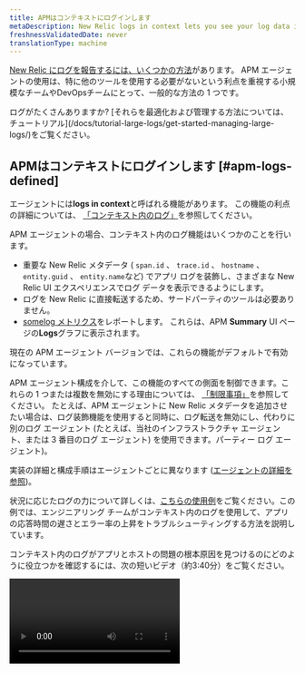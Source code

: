 ```yaml
---
title: APMはコンテキストにログインします
metaDescription: New Relic logs in context lets you see your log data in the context of your New Relic app and host observability UI experiences.
freshnessValidatedDate: never
translationType: machine
---
```


[New Relic にログを報告するには、いくつかの方法](/docs/logs/get-started/get-started-log-management)があります。 APM エージェントの使用は、特に他の<InlinePopover type="logs" />ツールを使用する必要がないという利点を重視する小規模なチームやDevOpsチームにとって、一般的な方法の 1 つです。

<Callout variant="tip">
  ログがたくさんありますか? [それらを最適化および管理する方法については、チュートリアル](/docs/tutorial-large-logs/get-started-managing-large-logs/)をご覧ください。
</Callout>

## APMはコンテキストにログインします [#apm-logs-defined]

<InlinePopover type="apm" />エージェントには<DNT>**logs in context**</DNT>と呼ばれる機能があります。 この機能の利点の詳細については、 [「コンテキスト内のログ」](/docs/logs/logs-context/logs-in-context)を参照してください。

APM エージェントの場合、コンテキスト内のログ機能はいくつかのことを行います。

* 重要な New Relic メタデータ ( `span.id` 、 `trace.id` 、 `hostname` 、 `entity.guid` 、 `entity.name`など) でアプリ ログを装飾し、さまざまな New Relic UI エクスペリエンスでログ データを表示できるようにします。
* ログを New Relic に直接転送するため、サードパーティのツールは必要ありません。
* [somelog メトリクス](#log-metrics)をレポートします。 これらは、APM <DNT>**Summary**</DNT> UI ページの<DNT>**Logs**</DNT>グラフに表示されます。

現在の APM エージェント バージョンでは、これらの機能がデフォルトで有効になっています。

APM エージェント構成を介して、この機能のすべての側面を制御できます。これらの 1 つまたは複数を無効にする理由については、 [「制限事項」](#limitations)を参照してください。 たとえば、APM エージェントに New Relic メタデータを追加させたい場合は、ログ装飾機能を使用すると同時に、ログ転送を無効にし、代わりに別のログ エージェント (たとえば、当社のインフラストラクチャ エージェント、または 3 番目のログ エージェント) を使用できます。パーティー ログ エージェント)。

実装の詳細と構成手順はエージェントごとに異なります ([エージェントの詳細を参照](#agents))。

状況に応じたログの力について詳しくは、[こちらの使用例](#response-time-example)をご覧ください。この例では、エンジニアリング チームがコンテキスト内のログを使用して、アプリの応答時間の遅さとエラー率の上昇をトラブルシューティングする方法を説明しています。

コンテキスト内のログがアプリとホストの問題の根本原因を見つけるのにどのように役立つかを確認するには、次の短いビデオ（約3:40分）をご覧ください。

<Video id="Vgae-GrlZWg" type="youtube" />

## 始めましょう [#get-started]

コンテキストで<InlinePopover type="apm" />ログを設定するには:

1. New Relicアカウントをまだお持ちでない場合は、[New Relicアカウントを新たに作成します](https://newrelic.com/signup)。永久無料です。
2. APM エージェントをインストールし、APM[エージェントのバージョンが最新](#agents)であることを確認します。
3. APM エージェントの最新バージョンでは、ログ イン コンテキスト (メタデータの追加と転送) がデフォルトで有効になっています。ログを正しく機能させるために、エージェント構成ファイルを更新する必要がある場合があります。詳細については[、エージェントのログを有効にする を](#agents)参照してください。

それでおしまい！APM UI に移動し、関連するログ データを探して、コンテキスト内の APM ログを使用してアプリケーションのトラブルシューティングを開始します。

<img title="APM logs in context UI options" alt="Screenshot of APM Summary page with logs in context options" src="/images/apm_screenshot-full_logs-overview.webp" />

<figcaption>
  New Relic の APM <DNT>**Summary**</DNT>ページから、ログ、トレース、エラーをすべてドリルダウンします。
</figcaption>

## APMエージェントのAPI [#agent-apis]

ロギング フレームワークが既存のログ イン コンテキスト ソリューションで利用できない場合は、 [API 呼び出しを使用してロギング ライブラリを構成し、ログ](/docs/logs/logs-context/annotate-logs-logs-context-using-apm-agent-apis)に注釈を付けることができます。

## APMエージェントログの構成 [#agents]

最新の<InlinePopover type="apm" />エージェントでは、ログ イン コンテキスト (ログ デコレーションとログ転送) がデフォルトで有効になっています。 コンテキスト内のログとログ転送をサポートする APM エージェントに関する情報は次のとおりです。

* エージェント[v3.17.0以降](/docs/release-notes/agent-release-notes/go-release-notes)の[コンテキストプロシージャにログを記録する](/docs/logs/logs-context/configure-logs-context-go)
* エージェント[v7.6.0以降](/docs/release-notes/agent-release-notes/java-release-notes)の[コンテキストプロシージャにJavaがログインします](/docs/logs/logs-context/java-configure-logs-context-all)
* [.NETは](/docs/logs/logs-context/net-configure-logs-context-all)、エージェント[v9.8.0以降](/docs/release-notes/agent-release-notes/net-release-notes)のコンテキストプロシージャにログインします
* [Node.jsは](/docs/logs/logs-context/configure-logs-context-nodejs)、エージェント[v8.11.0以降](/docs/release-notes/agent-release-notes/nodejs-release-notes)のコンテキストプロシージャにログインします
* エージェント[v10.1.0 以降](/docs/release-notes/agent-release-notes/php-release-notes)の[コンテキスト プロシージャでの PHP ログ](/docs/logs/logs-context/configure-logs-context-php)
* [Pythonは](/docs/logs/logs-context/configure-logs-context-python)、エージェント[v7.12.0.176](/docs/release-notes/agent-release-notes/python-release-notes)のコンテキストプロシージャにログインします
* [Rubyは](/docs/logs/logs-context/configure-logs-context-ruby)、エージェント[v8.6.0以降](/docs/release-notes/agent-release-notes/ruby-release-notes)のコンテキストプロシージャにログインします

APM ログ転送を使用できない、または使用したくない場合は、[別のソリューションを使用してログを転送できます](/docs/logs/get-started/get-started-log-management#integrate-logs)。

## 制限 [#limitations]

APM ログ イン コンテキスト機能は、デフォルトで有効になっています。これは、セキュリティ、コンプライアンス、課金、またはシステム パフォーマンスに悪影響を及ぼす可能性があります。

その他の既知の制限事項を次に示します。

* Node.js エージェントを除き、 <InlinePopover type="apm" />ログ転送では完全なログは送信されません。 [ログ転送の詳細については、こちらをご覧ください。](#forwarding-details)
* 起動ログは、エージェントがロードされるまで利用できません。
* Kubernetes を使用している場合は、Kubernetes API からではなく、インストルメンテーションを介してログを装飾することに注意してください。これは、ファイルシステムへの書き込みログとは別のものです。ログがホストに触れたり、API を呼び出すことができる場所に存在したりすることはありません。
* アプリケーションから例外がスローされた場合、現在、Java または .NET エージェントのコンテキストで関連するログにスタック トレースは表示されません。回避策として、ドロップ フィルタ ルールを変更できます。
* Fluentd は、ログを生成したエンティティから`processID`を追加できますが、APM ログはそれを確認できません。また、Kubernetes では API を呼び出してメタデータを追加しますが、このデータはアプリケーション内から見ることはできません。エンティティ メタデータが必要な場合は、コンテキストで自動ログを使用することをお勧めしますが、アプリケーションからログを送信しないでください。代わりに、引き続き Fluentd、Fluent Bit、または別のソリューションを使用してログ ファイルを転送してください。

デフォルト設定を調整する必要がある場合は、「[自動ログを無効にする](/docs/logs/logs-context/disable-automatic-logging)」を参照してください。

## データのプライバシーを確保する [#data-privacy]

<Callout variant="caution">
  New Relicに送信するログデータはユーザーが管理するため、組織のセキュリティガイドラインに従って、個人識別情報（PII）、保護された健康情報（PHI）、またはその他の機密データの送信をマスク、難読化、または防止してください。
</Callout>

ログ取り込みパイプラインは、クレジットカード、社会保障番号、国民IDなどを自動的にマスクします。詳細については、ログ管理[に関するセキュリティドキュメント](/docs/logs/get-started/new-relics-log-management-security-privacy)を参照してください。

難読化機能を使用して、ログ内の機密データをマスクまたはハッシュするカスタムルールを作成することもできます。これは、機密データへのアクセスを制限することが非現実的または不可能な場合、または一部のデータをNewRelicによって保存してはならない場合に重要です。詳細については、[難読化のドキュメント](/docs/logs/ui-data/obfuscation-ui/)をお読みください。

## ログ転送の詳細 [#forwarding-details]

すべての<InlinePopover type="apm" />エージェント (Node.js を除く) では、ログ転送オプションによってログ全体が転送されるわけではありません。 ログ転送で送信される内容の詳細については、以下の折りたたみ機能を参照してください。

<CollapserGroup>
  <Collapser id="log-forwarding-details" title="ログ転送の詳細">
    たとえば、ログに次のような属性があるとします。

    ```json
    {
        "v": "x",
        "level": "x",
        "name": "x",
        "hostname": "x",
        "pid": 01,
        "timestamp": "x",
        "message": "x",
        "bunches": "of custom stuff"
    }
    ```

    APM エージェント (Node.js を除く) がログをメタデータで装飾して転送する場合、New Relic には次のようないくつかの属性しかない場合があります。

    ```json
    {
        "timestamp": "x",
        "message": "x",
        "span.id": "x",
        "trace.id": "x",
        "hostname": "x",
        "entity.guid": "x",
        "entity.name": "x",
    }
    ```
  </Collapser>
</CollapserGroup>

より多くのログが必要な場合は、次のオプションがあります。

* 特定のログ データを含めるように APM エージェントを構成します。
* [ログの装飾](#apm-logs-defined)はそのままにして、APM エージェントのログ転送を無効にし、代わりに独自のログ転送ソリューションを使用してください。

これらのオプションの詳細については、エージェント固有のログイン コンテキスト ドキュメントを参照してください。

## ログメトリクス [#log-metrics]

<InlinePopover type="apm" />エージェントを設定すると、 APM <DNT>**Summary**</DNT> ページにログ メトリックのグラフが自動的に表示されます。

<img style={{ align: 'left',maxWidth: '70%' }} title="Screenshot showing the logging metrics chart" alt="Screenshot showing the logging metrics chart" src="/images/logs_screenshot-crop_logging-metrics.webp" />

このグラフはログの数を示しています。 ログ転送を無効にしていない場合は、グラフのリンクをクリックすると、ログ自体が表示されます。 ログ転送を無効にした場合でも、このグラフには、ログ転送が有効になっている場合に検査できる可能性のあるログが表示されます。

次のクエリに示すように、ロギング指標は`apm.service.logging.lines`属性を介して報告されます。

```sql
SELECT count(apm.service.logging.lines) FROM Metric WHERE (entity.guid = 'AN_ENTITY_GUID') LIMIT MAX SINCE 60 seconds AGO TIMESERIES
```

メトリクス チャートのログを表示したくない場合は、オフにすることができますが、アカウント レベルではオフにすることができません。 メトリクスのロギングを無効にするには、エージェントの専用のAPM設定ドキュメントを参照してください (たとえば、 [PHP のこの `logging_metrics` 構成オプション](/docs/apm/agents/php-agent/configuration/php-agent-configuration/#cfg-application_logging_metrics-enabled))。

<Callout variant="important">
  メトリクスのログ記録を無効にしても、 APMログ転送機能はオフになりません。 APM ログの転送を停止するには、 [「コンテキストでの APM ログの管理または無効化」](/docs/logs/logs-context/disable-automatic-logging/)を参照してください。
</Callout>

## ログの重複を防ぐ [#duplicate-logs]

コンテキスト機能でログを使用すると、データの取り込みが増加します。アカウントの料金モデルによっては、これが取り込み制限と請求に影響を与える可能性があります。

<Callout variant="caution">
  APMエージェントを使用してアプリケーションから直接ログを送信する場合は、それらのアプリケーションから現在ログを収集しているログ転送ソリューションを無効にするか、変更する必要があります。そうしないと、重複したログが送信され、二重請求が発生します。
</Callout>

重複したログの送信を回避する方法の詳細については、[アップグレード ガイドを](/docs/logs/logs-context/upgrade-to-automatic-logs-context/)参照してください。

詳細については、手順に従って[特定のログフォワーダー](/docs/logs/forward-logs/enable-log-management-new-relic#log-forwarding)を無効にしてください。

## 摂取制限を管理する [#ingest]

<DNT>**Example:**</DNT> エンジニアリング チームはアプリの問題をトラブルシューティングしているため、より詳細なログを提供するために、APM エージェントによって収集されるログの量を一時的に増やします。 ただし、より高い制限を数日間実行したままにすると、不要なデータが送信され、請求額が増加する可能性があります。

予期しない事態を回避するために、 [NRQLクエリ](/docs/accounts/accounts-billing/new-relic-one-pricing-billing/usage-queries-alerts/#data-queries)を使用して[アラート条件](/docs/accounts/accounts-billing/new-relic-one-pricing-billing/usage-queries-alerts/#alerts)を作成し、取り込み制限を追跡することをお勧めします。例えば：

<CollapserGroup>
  <Collapser id="limits-ui" title="UIでデータ制限と使用状況を表示する">
    [UI でデータ制限を確認する](/docs/data-apis/manage-data/view-system-limits)には:[ユーザー メニュー](/docs/accounts/accounts-billing/general-account-settings/intro-account-settings)から<DNT>**Manage your data &gt; Limits**</DNT>をクリックします。 または、使用状況を表示するには、 <DNT>**View your usage**</DNT>をクリックします。

    <img title="View data and usage from UI" alt="Screenshot of View data and usage page in UI" src="/images/apm_screenshot-full_view-limits-usage.webp" />
  </Collapser>

  <Collapser id="query-estimate" title="NRQLクエリ：推定コストの例">
    [コスト関連のクエリ](/docs/accounts/accounts-billing/new-relic-one-pricing-billing/usage-queries-alerts#estimated-cost)を参照してください。
  </Collapser>

  <Collapser id="nrql-alert" title="NRQLアラート：使用しきい値の例">
    使用量がギガバイトのデータの固定月間しきい値を超えたときにアラートを作成するには、次の[NRQLクエリ](/docs/alerts-applied-intelligence/new-relic-alerts/alert-conditions/create-nrql-alert-conditions/)をアラート条件に追加します。

    ```sql
    FROM NrMTDConsumption SELECT latest(GigabytesIngested) WHERE productLine = 'DataPlatform'
    ```
  </Collapser>
</CollapserGroup>

## 例：コンテキストでのログの力 [#response-time-example]

ここでは、問題の根本原因を特定するためにコンテキスト内で<InlinePopover type="apm" />ログを使用する詳細な使用例を示します。

<DNT>**Example scenario:**</DNT> オンコールのエンジニアは、アプリの応答時間の低下とエラー率の上昇に関するNew Relic一括通知を受け取ります。 問題のあるホストを負荷分散から外すか、最新のリリースをロールバックするかを決定できるように、エラーとレイテンシの増加の背後にある根本原因を発見する必要があります。

トラブルシューティングを開始するには、NewRelicUIに移動します。

<CollapserGroup>
  <Collapser id="when" title="エラーはいつどこで始まりましたか？">
    エンジニアがアプリの<DNT>**APM Summary**</DNT>ページを見ると、応答時間の向上につながるさらに多くのエラー ログが表示されます。 彼らは、ログから問題の根本原因を明らかにできるかどうかを確認したいと考えています。

    <img title="APM Summary errors in UI" alt="Screenshot of APM Summary errors in UI" src="/images/apm_screenshot-crop_apmsummary-view-logs-.webp" />

    <DNT>
      **How can they quickly decide what's related to the problem?**
    </DNT>

    彼らはログ収集を設定していません。ただし、アプリのJavaエージェントは最近更新され、コンテキストにAPMログが含まれるようになったため、アプリはログとリンクメタデータを自動的に受信するようになりました。 UIに表示されるメトリックは、ログの重大度によるカウントをファセットします。 （これは、Javaエージェントの組み込みのログ装飾機能によって設定されます。）

    <DNT>
      **What entities are related?**
    </DNT>

    同じ UI ページで、 <DNT>**Logs**</DNT>グラフをクリックすると、 <DNT>**Log summary**</DNT>ビューを確認できます。 このビューには、インストゥルメントされたログが収集されたとき、およびそれらのログの重大度レベルが`Error`以上であったときが表示されます。 また、ログ パターンのリストと、各パターンに一致するすべてのログの割合も表示されます。
  </Collapser>

  <Collapser id="patterns" title="ログにはどのようなパターンが現れますか？">
    <DNT>**Log patterns**</DNT> UIで、まれなエラーメッセージが頻繁に発生するようになり、リストに表示されるようになりました。 これにより、エンジニアは煩わしいステータス更新すべてではなく、問題のあるログに集中することができます。

    <img title="Logs patterns UI" alt="Screenshot of Log patterns UI" src="/images/apm_screenshot-crop_logs-context-patterns-two.webp" />

    <DNT>
      **What patterns should they focus on?**
    </DNT>

    エンジニアは興味深いログパターンに気づき、このパターンに一致するログのみを表示したいと考えています。彼らはそれをクリックして、表示されているログにフィルターとしてパターンの値を追加します。これにより、焦点が狭くなります。
  </Collapser>

  <Collapser id="log-details" title="ログの詳細で何が明らかになりますか？">
    エンジニアはログ レコードに含まれるすべての値を確認したいため、 <DNT>**Log details**</DNT>ビューをクリックします。 これにより、ログ自体が意味のあるものであるかどうかを検証できます。 また、アプリが実行されているKubernetes環境にさらにドリルダウンしたり、ディストリビューティッド（分散）トレーシングやログ レコードに関連するエラーに直接アクセスしたりすることもできます。<InlinePopover type="apm" />

    <img title="Log details in APM UI" alt="Screenshot of Log details in APM UI" src="/images/apm_screenshot-crop_logs-patterns.webp" />

    エンジニアは、完全なスタックト レースを確認できるAPMエラーを調べることにしました。 <DNT>**Errors inbox**</DNT> UI からログを確認することもできます。

    <img title="Logs from Errors inbox UI" alt="Screenshot of logs from Errors inbox UI" src="/images/apm_screenshot-crop_logs-cropped-ui.webp" />
  </Collapser>

  <Collapser id="log-sampling" title="トラブルシューティングに役立つ追加のテストデータは何ですか？">
    トラブルシューティングチームは原因を特定するためにテストを実行していますが、テストトランザクションのすべてのログが収集されているわけではありません。 Javaエージェントの構成ファイルのデフォルトのログコレクション（ `application_logging:forwarding:max_samples_stored:`では1分あたり約10,000ログ）は、サービスに問題があることを検証するのに役立ちました。しかし今、彼らはより詳細なトラブルシューティングのためにサンプリングをより高い数に上げる必要があります。
  </Collapser>

  <Collapser id="next-steps" title="問題が解決しました。それで？">
    トラブルシューティングチームは、問題が最近導入された変更に起因すると判断したため、そのコードをロールバックします。リソースを節約し、費用を取り込むために、構成ファイルで`application_logging:forwarding:max_samples_stored:`のログ収集を拒否しますが、問題が再発する場合に備えてログサンプリングを実行し続けます。

    また、トラブルシューティング チームは、このアプリにフィルタされた<DNT>**Log patterns**</DNT>ページを指すようにランブックを更新し、 [そのランブックをアラート条件に追加します](/docs/alerts-applied-intelligence/new-relic-alerts/advanced-alerts/understand-technical-concepts/provide-runbook-instructions-alert-activity/)。 次回、この状況と同様の状況を受け取った場合、これらの教訓を活用して、より迅速なトラブルシューティングを行うことができます。
  </Collapser>
</CollapserGroup>